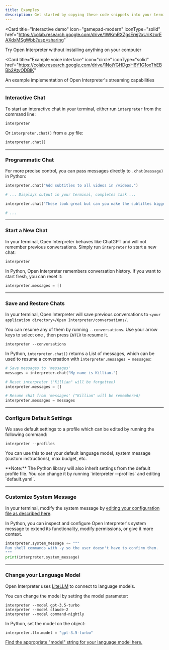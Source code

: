 ```yaml
---
title: Examples
description: Get started by copying these code snippets into your terminal, a `.py` file, or a Jupyter notebook.
---
```


<CardGroup>

<Card
  title="Interactive demo"
  icon="gamepad-modern"
  iconType="solid"
  href="https://colab.research.google.com/drive/1WKmRXZgsErej2xUriKzxrEAXdxMSgWbb?usp=sharing"
>
  Try Open Interpreter without installing anything on your computer
</Card>

<Card
  title="Example voice interface"
  icon="circle"
  iconType="solid"
  href="https://colab.research.google.com/drive/1NojYGHDgxH6Y1G1oxThEBBb2AtyODBIK"
>
  An example implementation of Open Interpreter's streaming capabilities
</Card>

</CardGroup>

---

### Interactive Chat

To start an interactive chat in your terminal, either run `interpreter` from the command line:

```shell
interpreter
```

Or `interpreter.chat()` from a .py file:

```python
interpreter.chat()
```

---

### Programmatic Chat

For more precise control, you can pass messages directly to `.chat(message)` in Python:

```python
interpreter.chat("Add subtitles to all videos in /videos.")

# ... Displays output in your terminal, completes task ...

interpreter.chat("These look great but can you make the subtitles bigger?")

# ...
```

---

### Start a New Chat

In your terminal, Open Interpreter behaves like ChatGPT and will not remember previous conversations. Simply run `interpreter` to start a new chat:

```shell
interpreter
```

In Python, Open Interpreter remembers conversation history. If you want to start fresh, you can reset it:

```python
interpreter.messages = []
```

---

### Save and Restore Chats

In your terminal, Open Interpreter will save previous conversations to `<your application directory>/Open Interpreter/conversations/`.

You can resume any of them by running `--conversations`. Use your arrow keys to select one , then press `ENTER` to resume it.

```shell
interpreter --conversations
```

In Python, `interpreter.chat()` returns a List of messages, which can be used to resume a conversation with `interpreter.messages = messages`:

```python
# Save messages to 'messages'
messages = interpreter.chat("My name is Killian.")

# Reset interpreter ("Killian" will be forgotten)
interpreter.messages = []

# Resume chat from 'messages' ("Killian" will be remembered)
interpreter.messages = messages
```

---

### Configure Default Settings

We save default settings to a profile which can be edited by running the following command:

```shell
interpreter --profiles
```

You can use this to set your default language model, system message (custom instructions), max budget, etc.

<Info>
  **Note:** The Python library will also inherit settings from the default
  profile file. You can change it by running `interpreter --profiles` and
  editing `default.yaml`.
</Info>

---

### Customize System Message

In your terminal, modify the system message by [editing your configuration file as described here](#configure-default-settings).

In Python, you can inspect and configure Open Interpreter's system message to extend its functionality, modify permissions, or give it more context.

```python
interpreter.system_message += """
Run shell commands with -y so the user doesn't have to confirm them.
"""
print(interpreter.system_message)
```

---

### Change your Language Model

Open Interpreter uses [LiteLLM](https://docs.litellm.ai/docs/providers/) to connect to language models.

You can change the model by setting the model parameter:

```shell
interpreter --model gpt-3.5-turbo
interpreter --model claude-2
interpreter --model command-nightly
```

In Python, set the model on the object:

```python
interpreter.llm.model = "gpt-3.5-turbo"
```

[Find the appropriate "model" string for your language model here.](https://docs.litellm.ai/docs/providers/)
